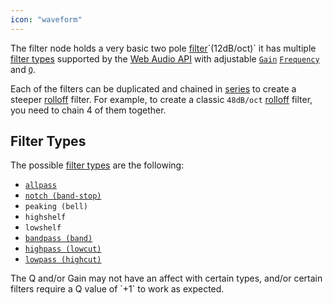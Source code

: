 ```yaml
---
icon: "waveform"
---
```


The filter node holds a very basic two pole [filter](https://en.wikipedia.org/wiki/Filter_(signal_processing))`(12dB/oct)` it has multiple [filter types](https://developer.mozilla.org/en-US/docs/Web/API/BiquadFilterNode/type) supported by the [Web Audio API](https://developer.mozilla.org/en-US/docs/Web/API/Web_Audio_API) with adjustable [`Gain`](https://en.wikipedia.org/wiki/Gain_(electronics)) [`Frequency`](https://en.wikipedia.org/wiki/Frequency) and [`Q`](https://en.wikipedia.org/wiki/Q_factor).

Each of the filters can be duplicated and chained in [series](https://en.wikipedia.org/wiki/Daisy_chain_(electrical_engineering)) to create a steeper [rolloff](https://en.wikipedia.org/wiki/Roll-off) filter. For example, to create a classic `48dB/oct` [rolloff](https://en.wikipedia.org/wiki/Roll-off) filter, you need to chain 4 of them together.

## Filter Types

The possible [filter types](https://developer.mozilla.org/en-US/docs/Web/API/BiquadFilterNode/type) are the following: 

- [`allpass`](https://en.wikipedia.org/wiki/All-pass_filter)
- [`notch (band-stop)`](https://en.wikipedia.org/wiki/Band-stop_filter)
- `peaking (bell)` 
- `highshelf`
- `lowshelf`
- [`bandpass (band)`](https://en.wikipedia.org/wiki/Band-pass_filter)
- [`highpass (lowcut)`](https://en.wikipedia.org/wiki/High-pass_filter)
- [`lowpass (highcut)` ](https://en.wikipedia.org/wiki/Low-pass_filter)

<Warning>
The Q and/or Gain may not have an affect with certain types, and/or certain filters require a Q value of `+1` to work as expected.
</Warning>